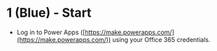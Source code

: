 # 1 (Blue) - Start

- Log in to Power Apps ([https://make.powerapps.com/](https://make.powerapps.com/)) using your Office 365 credentials.
